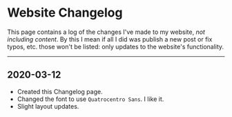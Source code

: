 # Website Changelog

This page contains a log of the changes I've made to my website, _not including content_.
By this I mean if all I did was publish a new post or fix typos, etc. those won't be
listed: only updates to the website's functionality.

---

## 2020-03-12

- Created this Changelog page.
- Changed the font to use `Quatrocentro Sans`. I like it.
- Slight layout updates.
